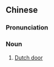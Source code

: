 {{also|荷兰门}}
==Chinese==
{{zh-forms|s=荷兰门|type=21}}

===Pronunciation===
{{zh-pron
|m=hélánmén
|cat=n
}}

===Noun===
{{zh-noun}}

# [[Dutch door]]